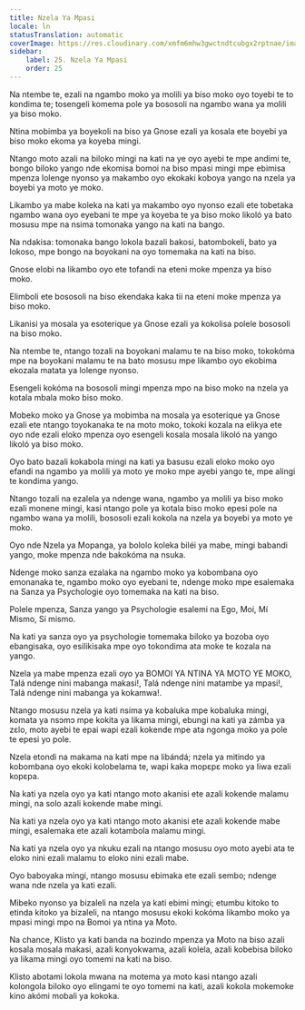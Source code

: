 ```yaml
---
title: Nzela Ya Mpasi
locale: ln
statusTranslation: automatic
coverImage: https://res.cloudinary.com/xmfm6mhw3gwctndtcubgx2rptnae/image/upload/v1741354419/small_cover_la_gran_rebelion_28716e29d2.webp
sidebar:
    label: 25. Nzela Ya Mpasi
    order: 25
---
```

Na ntembe te, ezali na ngambo moko ya molili ya biso moko oyo toyebi te to kondima te; tosengeli komema pole ya bososoli na ngambo wana ya molili ya biso moko.

Ntina mobimba ya boyekoli na biso ya Gnose ezali ya kosala ete boyebi ya biso moko ekoma ya koyeba mingi.

Ntango moto azali na biloko mingi na kati na ye oyo ayebi te mpe andimi te, bongo biloko yango nde ekomisa bomoi na biso mpasi mingi mpe ebimisa mpenza lolenge nyonso ya makambo oyo ekokaki koboya yango na nzela ya boyebi ya moto ye moko.

Likambo ya mabe koleka na kati ya makambo oyo nyonso ezali ete tobetaka ngambo wana oyo eyebani te mpe ya koyeba te ya biso moko likoló ya bato mosusu mpe na nsima tomonaka yango na kati na bango.

Na ndakisa: tomonaka bango lokola bazali bakosi, batombokeli, bato ya lokoso, mpe bongo na boyokani na oyo tomemaka na kati na biso.

Gnose elobi na likambo oyo ete tofandi na eteni moke mpenza ya biso moko.

Elimboli ete bososoli na biso ekendaka kaka tii na eteni moke mpenza ya biso moko.

Likanisi ya mosala ya esoterique ya Gnose ezali ya kokolisa polele bososoli na biso moko.

Na ntembe te, ntango tozali na boyokani malamu te na biso moko, tokokóma mpe na boyokani malamu te na bato mosusu mpe likambo oyo ekobima ekozala matata ya lolenge nyonso.

Esengeli kokóma na bososoli mingi mpenza mpo na biso moko na nzela ya kotala mbala moko biso moko.

Mobeko moko ya Gnose ya mobimba na mosala ya esoterique ya Gnose ezali ete ntango toyokanaka te na moto moko, tokoki kozala na elikya ete oyo nde ezali eloko mpenza oyo esengeli kosala mosala likoló na yango likoló ya biso moko.

Oyo bato bazali kokabola mingi na kati ya basusu ezali eloko moko oyo efandi na ngambo ya molili ya moto ye moko mpe ayebi yango te, mpe alingi te kondima yango.

Ntango tozali na ezalela ya ndenge wana, ngambo ya molili ya biso moko ezali monene mingi, kasi ntango pole ya kotala biso moko epesi pole na ngambo wana ya molili, bososoli ezali kokola na nzela ya boyebi ya moto ye moko.

Oyo nde Nzela ya Mopanga, ya bololo koleka biléi ya mabe, mingi babandi yango, moke mpenza nde bakokóma na nsuka.

Ndenge moko sanza ezalaka na ngambo moko ya kobombana oyo emonanaka te, ngambo moko oyo eyebani te, ndenge moko mpe esalemaka na Sanza ya Psychologie oyo tomemaka na kati na biso.

Polele mpenza, Sanza yango ya Psychologie esalemi na Ego, Moi, Mí Mismo, Sí mismo.

Na kati ya sanza oyo ya psychologie tomemaka biloko ya bozoba oyo ebangisaka, oyo esilikisaka mpe oyo tokondima ata moke te kozala na yango.

Nzela ya mabe mpenza ezali oyo ya BOMOI YA NTINA YA MOTO YE MOKO, Talá ndenge nini mabanga makasi!, Talá ndenge nini matambe ya mpasi!, Talá ndenge nini mabanga ya kokamwa!.

Ntango mosusu nzela ya kati nsima ya kobaluka mpe kobaluka mingi, komata ya nsɔmɔ mpe kokita ya likama mingi, ebungi na kati ya zámba ya zɛlo, moto ayebi te epai wapi ezali kokende mpe ata ngonga moko ya pole te epesi yo pole.

Nzela etondi na makama na kati mpe na libándá; nzela ya mitindo ya kobombana oyo ekoki kolobelama te, wapi kaka mopɛpɛ moko ya liwa ezali kopɛpa.

Na kati ya nzela oyo ya kati ntango moto akanisi ete azali kokende malamu mingi, na solo azali kokende mabe mingi.

Na kati ya nzela oyo ya kati ntango moto akanisi ete azali kokende mabe mingi, esalemaka ete azali kotambola malamu mingi.

Na kati ya nzela oyo ya nkuku ezali na ntango mosusu oyo moto ayebi ata te eloko nini ezali malamu to eloko nini ezali mabe.

Oyo baboyaka mingi, ntango mosusu ebimaka ete ezali sembo; ndenge wana nde nzela ya kati ezali.

Mibeko nyonso ya bizaleli na nzela ya kati ebimi mingi; etumbu kitoko to etinda kitoko ya bizaleli, na ntango mosusu ekoki kokóma likambo moko ya mpasi mingi mpo na Bomoi ya ntina ya Moto.

Na chance, Klisto ya kati banda na bozindo mpenza ya Moto na biso azali kosala mosala makasi, azali konyokwama, azali kolela, azali kobebisa biloko ya likama mingi oyo tomemi na kati na biso.

Klisto abotami lokola mwana na motema ya moto kasi ntango azali kolongola biloko oyo elingami te oyo tomemi na kati, azali kokola mokemoke kino akómi mobali ya kokoka.

